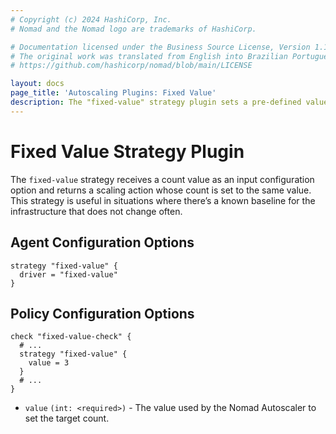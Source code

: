 ```yaml
---
# Copyright (c) 2024 HashiCorp, Inc.
# Nomad and the Nomad logo are trademarks of HashiCorp.

# Documentation licensed under the Business Source License, Version 1.1.
# The original work was translated from English into Brazilian Portuguese.
# https://github.com/hashicorp/nomad/blob/main/LICENSE

layout: docs
page_title: 'Autoscaling Plugins: Fixed Value'
description: The "fixed-value" strategy plugin sets a pre-defined value when scaling.
---
```


# Fixed Value Strategy Plugin

The `fixed-value` strategy receives a count value as an input configuration
option and returns a scaling action whose count is set to the same value. This
strategy is useful in situations where there’s a known baseline for the
infrastructure that does not change often.

## Agent Configuration Options

```hcl
strategy "fixed-value" {
  driver = "fixed-value"
}
```

## Policy Configuration Options

```hcl
check "fixed-value-check" {
  # ...
  strategy "fixed-value" {
    value = 3
  }
  # ...
}
```

- `value` `(int: <required>)` - The value used by the Nomad Autoscaler to set
  the target count.
